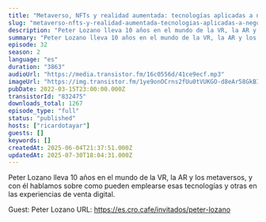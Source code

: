 ```yaml
---
title: "Metaverso, NFTs y realidad aumentada: tecnologías aplicadas a negocios digitales, con Peter Lozano"
slug: "metaverso-nfts-y-realidad-aumentada-tecnologias-aplicadas-a-negocios-digitales-con-peter-lozano"
description: "Peter Lozano lleva 10 años en el mundo de la VR, la AR y los metaversos, y con él hablamos sobre como pueden emplearse esas tecnologías y otras en las experiencias de venta digital.\n\nGuest: Peter Lozano\nURL: https://es.cro.cafe/invitados/peter-lozano"
summary: "Peter Lozano lleva 10 años en el mundo de la VR, la AR y los metaversos, y con él hablamos sobre como pueden emplearse esas tecnologías y otras en las experiencias de venta digital."
episode: 32
season: 2
language: "es"
duration: "3863"
audioUrl: "https://media.transistor.fm/16c0556d/41ce9ecf.mp3"
imageUrl: "https://img.transistor.fm/1ye9onOCrns2fUu0tVUKGO-d8eAr58GkBIrohNuADp4/rs:fill:0:0:1/w:1400/h:1400/q:60/mb:500000/aHR0cHM6Ly9pbWct/dXBsb2FkLXByb2R1/Y3Rpb24udHJhbnNp/c3Rvci5mbS9jNjJl/Y2VlNzRhYmExNTc3/OWVjN2UyMGU3YmI1/OGNlMi5wbmc.webp"
pubDate: 2022-03-15T23:00:00.000Z
transistorId: "832475"
downloads_total: 1267
episode_type: "full"
status: "published"
hosts: ["ricardotayar"]
guests: []
keywords: []
createdAt: 2025-06-04T21:37:51.000Z
updatedAt: 2025-07-30T18:04:31.000Z
---
```


Peter Lozano lleva 10 años en el mundo de la VR, la AR y los metaversos, y con él hablamos sobre como pueden emplearse esas tecnologías y otras en las experiencias de venta digital.

Guest: Peter Lozano
URL: https://es.cro.cafe/invitados/peter-lozano

